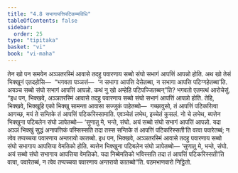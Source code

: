 ```yaml
---
title: "4.8 सभागापत्तिपटिकम्मविधि"
tableOfContents: false
sidebar:
  order: 25
type: "tipitaka"
basket: "vi"
book: "vi-maha"
---
```



<DynamicBreadcrumb />

<Division number="221" book="vi-maha">

<Paragraph number="993" book="vi-maha">
तेन खो पन समयेन अञ्ञतरस्मिं आवासे तदहु पवारणाय सब्बो संघो सभागं आपत्तिं आपन्नो होति. अथ खो तेसं भिक्खूनं एतदहोसि—  “भगवता पञ्ञत्तं—  ‘न सभागा आपत्ति देसेतब्बा, न सभागा आपत्ति पटिग्गहेतब्बा’ति. अयञ्च सब्बो संघो सभागं आपत्तिं आपन्नो. कथं नु खो अम्हेहि पटिपज्जितब्बन्”ति? भगवतो एतमत्थं आरोचेसुं.
</Paragraph>

<Paragraph number="994" book="vi-maha">
“इध पन, भिक्खवे, अञ्ञतरस्मिं आवासे तदहु पवारणाय सब्बो संघो सभागं आपत्तिं आपन्नो होति. तेहि, भिक्खवे, भिक्खूहि एको भिक्खु सामन्ता आवासा सज्जुकं पाहेतब्बो—  गच्छावुसो, तं आपत्तिं पटिकरित्वा आगच्छ, मयं ते सन्तिके तं आपत्तिं पटिकरिस्सामाति. एवञ्चेतं लभेथ, इच्चेतं कुसलं. नो चे लभेथ, ब्यत्तेन भिक्खुना पटिबलेन संघो ञापेतब्बो—
</Paragraph>

<Paragraph number="995" book="vi-maha">
‘सुणातु मे, भन्ते, संघो. अयं सब्बो संघो सभागं आपत्तिं आपन्नो. यदा अञ्ञं भिक्खुं सुद्धं अनापत्तिकं पस्सिस्सति तदा तस्स सन्तिके तं आपत्तिं पटिकरिस्सती’ति वत्वा पवारेतब्बं; न त्वेव तप्पच्चया पवारणाय अन्तरायो कातब्बो.
</Paragraph>

<Paragraph number="996" book="vi-maha">
इध पन, भिक्खवे, अञ्ञतरस्मिं आवासे तदहु पवारणाय सब्बो संघो सभागाय आपत्तिया वेमतिको होति. ब्यत्तेन भिक्खुना पटिबलेन संघो ञापेतब्बो—
</Paragraph>

<Paragraph number="997" book="vi-maha">
‘सुणातु मे, भन्ते, संघो. अयं सब्बो संघो सभागाय आपत्तिया वेमतिको. यदा निब्बेमतिको भविस्सति तदा तं आपत्तिं पटिकरिस्सती’ति वत्वा, पवारेतब्बं, न त्वेव तप्पच्चया पवारणाय अन्तरायो कातब्बो”ति.

</Paragraph>
</Division>

<Paragraph number="998" type="center" book="vi-maha">
पठमभाणवारो निट्ठितो.
</Paragraph>